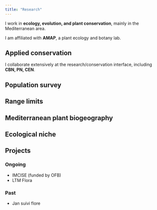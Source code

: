 ```yaml
---
title: "Research"
---
```


I work in **ecology, evolution, and plant conservation**, mainly in the Mediterranean area.

I am affiliated with **AMAP**, a plant ecology and botany lab.

## Applied conservation

I collaborate extensively at the research/conservation interface, including **CBN, PN, CEN**.

## Population survey

## Range limits

## Mediterranean plant biogeography

## Ecological niche

## Projects

### Ongoing

-   IMCISE (funded by OFB)
-   LTM Flora

### Past

-   Jan suivi flore
